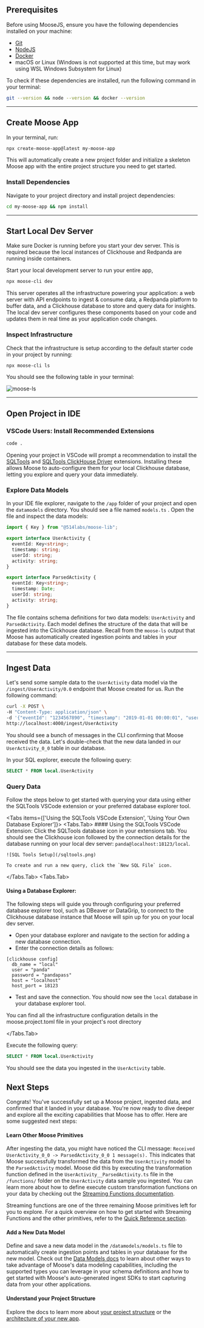 
## Prerequisites

Before using MooseJS, ensure you have the following dependencies installed on your machine:

- [Git](https://git-scm.com/)
- [NodeJS](https://nodejs.org/en/)
- [Docker](https://www.docker.com/)
- macOS or Linux (Windows is not supported at this time, but may work using WSL Windows Subsystem for Linux)

To check if these dependencies are installed, run the following command in your terminal:

```bash filename="Terminal" copy
git --version && node --version && docker --version
```

---

## Create Moose App

In your terminal, run:

```bash filename="Terminal" copy
npx create-moose-app@latest my-moose-app
```

This will automatically create a new project folder and initialize a skeleton Moose app with the entire project structure you need to get started.

### Install Dependencies

Navigate to your project directory and install project dependencies:

```bash filename="Terminal" copy
cd my-moose-app && npm install
```

---

## Start Local Dev Server

<Callout type="warning">
  Make sure Docker is running before you start your dev server. This is required
  because the local instances of Clickhouse and Redpanda are running inside
  containers.
</Callout>

Start your local development server to run your entire app,

```bash filename="Terminal" copy
npx moose-cli dev
```

This server operates all the infrastructure powering your application: a web server with API endpoints to ingest & consume data, a Redpanda platform to buffer data, and a Clickhouse database to store and query data for insights. The local dev server configures these components based on your code and updates them in real time as your application code changes.

### Inspect Infrastructure

Check that the infrastructure is setup according to the default starter code in your project by running:

```bash filename="Terminal" copy
npx moose-cli ls
```

You should see the following table in your terminal:

![moose-ls](/moose-ls.png)

---

## Open Project in IDE

### VSCode Users: Install Recommended Extensions

```bash filename="Terminal" copy
code .
```

Opening your project in VSCode will prompt a recommendation to install the [SQLTools](https://marketplace.visualstudio.com/items?itemName=mtxr.sqltools) and [SQLTools ClickHouse Driver](https://marketplace.visualstudio.com/items?itemName=ultram4rine.sqltools-clickhouse-driver) extensions. Installing these allows Moose to auto-configure them for your local Clickhouse database, letting you explore and query your data immediately.

### Explore Data Models

In your IDE file explorer, navigate to the `/app` folder of your project and open the `datamodels` directory. You should see a file named `models.ts` . Open the file and inspect the data models:

```ts filename="/datamodels/models.ts" copy
import { Key } from "@514labs/moose-lib";

export interface UserActivity {
  eventId: Key<string>;
  timestamp: string;
  userId: string;
  activity: string;
}

export interface ParsedActivity {
  eventId: Key<string>;
  timestamp: Date;
  userId: string;
  activity: string;
}
```

The file contains schema definitions for two data models: `UserActivity` and `ParsedActivity`. Each model defines the structure of the data that will be ingested into the Clickhouse database. Recall from the `moose-ls` output that Moose has automatically created ingestion points and tables in your database for these data models.

---

## Ingest Data

Let's send some sample data to the `UserActivity` data model via the `/ingest/UserActivity/0.0` endpoint that Moose created for us. Run the following command:

```bash filename="Terminal" copy
curl -X POST \
-H "Content-Type: application/json" \
-d '{"eventId": "1234567890", "timestamp": "2019-01-01 00:00:01", "userId": "123456", "activity": "click"}' \
http://localhost:4000/ingest/UserActivity

```

You should see a bunch of messages in the CLI confirming that Moose received the data. Let's double-check that the new data landed in our `UserActivity_0_0` table in our database.

In your SQL explorer, execute the following query:

```sql filename="DB Explorer" copy
SELECT * FROM local.UserActivity
```

### Query Data

Follow the steps below to get started with querying your data using either the SQLTools VSCode extension or your preferred database explorer tool.

<Tabs items={['Using the SQLTools VSCode Extension', 'Using Your Own Database Explorer']}>
  <Tabs.Tab>
    #### Using the SQLTools VSCode Extension:
    Click the SQLTools database icon in your extensions tab. You should see the Clickhouse icon followed by the connection details for the database running on your local dev server: `panda@localhost:18123/local`. 
    
    
    ![SQL Tools Setup](/sqltools.png)

    To create and run a new query, click the `New SQL File` icon.

  </Tabs.Tab>
<Tabs.Tab>
  #### Using a Database Explorer:
  The following steps will guide you through configuring your preferred database explorer tool, such as DBeaver or DataGrip, to connect to the Clickhouse database instance that Moose will spin up for you on your local dev server.

- Open your database explorer and navigate to the section for adding a new database connection.
- Enter the connection details as follows:

```text filename="moose.project.toml" copy
[clickhouse config]
  db_name = "local"
  user = "panda"
  password = "pandapass"
  host = "localhost"
  host_port = 18123
```

- Test and save the connection. You should now see the `local` database in your database explorer tool.

<Callout type="info">
  You can find all the infrastructure configuration details in the
  moose.project.toml file in your project's root directory
</Callout>

</Tabs.Tab>
</Tabs>

Execute the following query:

```sql filename="DB Explorer" copy
SELECT * FROM local.UserActivity
```

You should see the data you ingested in the `UserActivity` table.

## Next Steps

Congrats! You've successfully set up a Moose project, ingested data, and confirmed that it landed in your database. You're now ready to dive deeper and explore all the exciting capabilities that Moose has to offer. Here are some suggested next steps:

#### Learn Other Moose Primitives

After ingesting the data, you might have noticed the CLI message: `Received UserActivity_0_0 -> ParsedActivity_0_0 1 message(s).` This indicates that Moose successfully transformed the data from the `UserActivity` model to the `ParsedActivity` model. Moose did this by executing the transformation function defined in the `UserActivity__ParsedActivity.ts` file in the `/functions/` folder on the `UserActivity` data sample you ingested. You can learn more about how to define execute custom transformation functions on your data by checking out the [Streaming Functions documentation](/building/streaming-functions/setup).

Streaming functions are one of the three remaining Moose primitives left for you to explore. For a quick overview on how to get started with Streaming Functions and the other primitives, refer to the [Quick Reference section](/quick-reference).

#### Add a New Data Model

Define and save a new data model in the `/datamodels/models.ts` file to automatically create ingestion points and tables in your database for the new model. Check out the [Data Models docs](/building/data-models/intro) to learn about other ways to take advantage of Moose's data modeling capabilities, including the supported types you can leverage in your schema definitions and how to get started with Moose's auto-generated ingest SDKs to start capturing data from your other applications.

#### Understand your Project Structure

Explore the docs to learn more about [your project structure](/getting-started/project-structure) or the [architecture of your new app](/getting-started/architecture).
